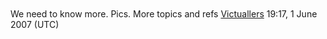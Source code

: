 <article id="11543317" title=Talk:Mary Star of the Sea High School>
	<talkpage id="11543317" title="Talk:Mary Star of the Sea High School">
{{WPSchools|class=Stub|importance=Low|needs-infobox=no}}
We need to know more. Pics. More topics and refs [[User:Victuallers|Victuallers]] 19:17, 1 June 2007 (UTC)
	</talkpage>
</article>
